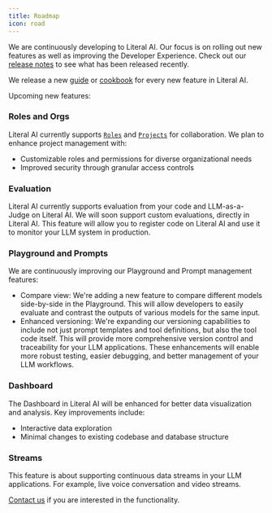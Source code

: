 ```yaml
---
title: Roadmap
icon: road
---
```


We are continuously developing to Literal AI. Our focus is on rolling out new features as well as improving the Developer Experience. Check out our [release notes](/more/release-notes) to see what has been released recently.

We release a new [guide](/guides) or [cookbook](https://github.com/Chainlit/literalai-cookbooks) for every new feature in Literal AI.

Upcoming new features: 

### Roles and Orgs

Literal AI currently supports [`Roles`](/guides/settings/team) and [`Projects`](/guides/settings/general) for collaboration. 
We plan to enhance project management with:
* Customizable roles and permissions for diverse organizational needs
* Improved security through granular access controls

### Evaluation

Literal AI currently supports evaluation from your code and LLM-as-a-Judge on Literal AI. We will soon support custom evaluations, directly in Literal AI. 
This feature will allow you to register code on Literal AI and use it to monitor your LLM system in production.

### Playground and Prompts

We are continuously improving our Playground and Prompt management features:
* Compare view: We're adding a new feature to compare different models side-by-side in the Playground. This will allow developers to easily evaluate and contrast the outputs of various models for the same input.
* Enhanced versioning: We're expanding our versioning capabilities to include not just prompt templates and tool definitions, but also the tool code itself. This will provide more comprehensive version control and traceability for your LLM applications.
These enhancements will enable more robust testing, easier debugging, and better management of your LLM workflows.

### Dashboard

The Dashboard in Literal AI will be enhanced for better data visualization and analysis. Key improvements include:
* Interactive data exploration
* Minimal changes to existing codebase and database structure

### Streams 

This feature is about supporting continuous data streams in your LLM applications. For example, live voice conversation and video streams. 

[Contact us](https://literalai.com/contact-us) if you are interested in the functionality.